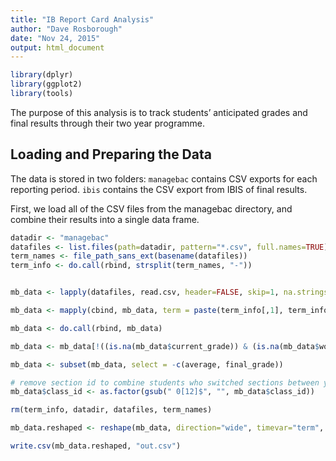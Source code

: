 ```yaml
---
title: "IB Report Card Analysis"
author: "Dave Rosborough"
date: "Nov 24, 2015"
output: html_document
---
```


```r
library(dplyr)
library(ggplot2)
library(tools)
```

The purpose of this analysis is to track students' anticipated grades and final results through their two year programme.

## Loading and Preparing the Data

The data is stored in two folders: `managebac` contains CSV exports for each reporting period.  `ibis` contains the CSV export from IBIS of final results.

First, we load all of the CSV files from the managebac directory, and combine their results into a single data frame.

```r

datadir <- "managebac"
datafiles <- list.files(path=datadir, pattern="*.csv", full.names=TRUE)
term_names <- file_path_sans_ext(basename(datafiles))
term_info <- do.call(rbind, strsplit(term_names, "-"))


mb_data <- lapply(datafiles, read.csv, header=FALSE, skip=1, na.strings = c("NA", "N/A", "IP"), col.names=c("class_id", "student_id", "last_name", "first_name", "average", "final_grade", "current_grade", "work_habits"))

mb_data <- mapply(cbind, mb_data, term = paste(term_info[,1], term_info[,2], sep="-"), SIMPLIFY=FALSE)

mb_data <- do.call(rbind, mb_data)

mb_data <- mb_data[!((is.na(mb_data$current_grade)) & (is.na(mb_data$work_habits))),]

mb_data <- subset(mb_data, select = -c(average, final_grade))

# remove section id to combine students who switched sections between years
mb_data$class_id <- as.factor(gsub(" 0[12]$", "", mb_data$class_id))

rm(term_info, datadir, datafiles, term_names)

mb_data.reshaped <- reshape(mb_data, direction="wide", timevar="term", idvar=c("class_id", "student_id", "last_name", "first_name"))

write.csv(mb_data.reshaped, "out.csv")
```

